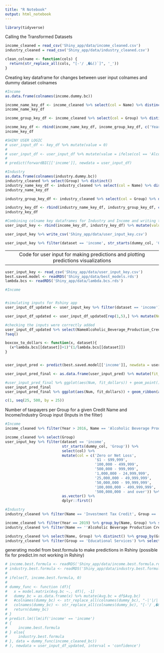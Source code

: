 ```yaml
---
title: "R Notebook"
output: html_notebook
---
```

```r
library(tidyverse)
```

Calling the Transformed Datasets
```r
income_cleaned = read_csv('Shiny_app/data/income_cleaned.csv')
industry_cleaned = read_csv('Shiny_app/data/industry_cleaned.csv')
```

```r
clean_colname <- function(cols) {
  return(str_replace_all(cols, "[-'/ ,�&()`]", '_'))
}
```



Creating key dataframe for changes between user input colnames and dummy dataset colnames
```r
#Income
as.data.frame(colnames(income.dummy.bc))

income_name_key_df <- income_cleaned %>% select(col = Name) %>% distinct() %>% mutate(dummy_col = paste0('Name', clean_colname(col)))
income_name_key_df

income_group_key_df <- income_cleaned %>% select(col = Group) %>% distinct() %>% mutate(dummy_col = paste0('Group', clean_colname(col)))

income_key_df <- rbind(income_name_key_df, income_group_key_df, c('Year', 'Year'), c('Num', 'Num')) %>% mutate(dataset = 'income')
income_key_df

#SHINY USER LOGIC
# user_input_df <- key_df %>% mutate(value = 0)
# 
# user_input_df <- user_input_df %>% mutate(value = ifelse(col == 'Alcoholic Beverage Production Credit', 1, value), value = ifelse(col == 'Year', 2019, value)) %>% select(-col) %>% pivot_wider(names_from = dummy_col, values_from = value)
# 
# predict(forwardBIC[['income']], newdata = user_input_df)
```

```r
#Industry
as.data.frame(colnames(industry.dummy.bc))
industry_cleaned %>% select(Group) %>% distinct()
industry_name_key_df <- industry_cleaned %>% select(col = Name) %>% distinct() %>% mutate(dummy_col = paste0('Name', clean_colname(col)))
industry_name_key_df

industry_group_key_df <- industry_cleaned %>% select(col = Group) %>% distinct() %>% mutate(dummy_col = paste0('Group', clean_colname(col)))

industry_key_df <- rbind(industry_name_key_df, industry_group_key_df, c('Year', 'Year'), c('Num', 'Num')) %>% mutate(dataset = 'industry')
industry_key_df
```

```r
#Combining colname key dataframes for Industry and Income and writing to csv
user_input_key <- rbind(income_key_df, industry_key_df) %>% mutate(value = 0)

user_input_key %>% write_csv('Shiny_app/data/user_input_key.csv')
```


```r
user_input_key %>% filter(dataset == 'income', str_starts(dummy_col, 'Group')) %>% select(col) %>% arrange(col) %>% as.vector() %>% dplyr::first()
```


------------------------------------------------------------------------------------------------------------------------------------------------------------------
                Code for user input for making predictions and plotting predictions visualizations
------------------------------------------------------------------------------------------------------------------------------------------------------------------
```r
user_input_key <- read_csv('Shiny_app/data/user_input_key.csv')
best.saved.model <- readRDS('Shiny_app/data/best_models.rds')
lambda.bcs <- readRDS('Shiny_app/data/lambda.bcs.rds')
```

```r
#Income


#simulating inputs for Rshiny app
user_input_df_updated <- user_input_key %>% filter(dataset == 'income') %>% mutate(value = ifelse(col == 'Alcoholic Beverage Production Credit', as.numeric('1'), value), value = ifelse(col == 'Year', as.numeric('2019'), value), value = ifelse(col == '$1 - $99,999', as.numeric('1'), value)) %>% select(-col, -dataset) %>% pivot_wider(names_from = dummy_col, values_from = value)

user_input_df_updated <- user_input_df_updated[rep(1,5),] %>% mutate(Num = c(1,50,100,200,500))

#checking the inputs were correctly added
user_input_df_updated %>% select(NameAlcoholic_Beverage_Production_Credit, Year, Num, `Group$1___$99_999`)
?seq()
```


```r
boxcox_to_dollars <- function(x, dataset){
  (x*lambda.bcs[[dataset]]+1)^(1/lambda.bcs[[dataset]])
}


user_input_pred <- predict(best.saved.model[['income']], newdata = user_input_df_updated, interval = 'confidence')

user_input_pred_final <- as.data.frame(user_input_pred) %>% mutate(fit_dollars = boxcox_to_dollars(fit, 'income'), lwr_dollars = boxcox_to_dollars(lwr, 'income'), upr_dollars = boxcox_to_dollars(upr, 'income')) %>% mutate(Num = user_input_df_updated$Num) 

#user_input_pred_final %>% ggplot(aes(Num, fit_dollars)) + geom_point() + geom_errorbar(aes(ymin = lwr_dollars, ymax = upr_dollars)) + geom_smooth()
user_input_pred_final
user_input_pred_final %>% ggplot(aes(Num, fit_dollars)) + geom_ribbon(aes(ymin = lwr_dollars, ymax = upr_dollars), fill = 'grey70') + geom_point() + geom_errorbar(aes(ymin = lwr_dollars, ymax = upr_dollars)) + geom_line() + labs(x = 'Number of Taxpayers', y = 'Avg Credit Earned per Taxpayer ($)', title = paste0('PREDICTIONS', '\nCredit: ', 'Alcoholic Beverage Production Credit', '\nYear: ', '2019, ', 'Group: ', '1$ - $99,999'))

```


```r
c(1, seq(25, 500, by = 25))
```



Number of taxpayers per Group for a given Credit Name and Income/Industry Group input (Inputs in the filter)
```r
#Income
income_cleaned %>% filter(Year > 2016, Name == 'Alcoholic Beverage Production Credit', Group == '$1 - $99,999') %>% group_by(Name, Year, Group) %>% summarise(Num = sum(Num)) %>% arrange(desc(Num))

income_cleaned %>% select(Group)
user_input_key %>% filter(dataset == 'income', 
                          str_starts(dummy_col, 'Group')) %>% 
                          select(col) %>%
                          mutate(col = c('Zero or Net Loss', 
                                         '$1 - $99,999', 
                                         '100,000 - 499,999', 
                                         '500,000 - 999,999', 
                                         '1,000,000 - 24,999,999', 
                                         '25,000,000 - 49,999,999', 
                                         '50,000,000 - 99,999,999', 
                                         '100,000,000 - 499,999,999',
                                         '500,000,000 - and over')) %>%
                          as.vector() %>%
                          dplyr::first()


```

```r
#Industry
industry_cleaned %>% filter(Name == 'Investment Tax Credit', Group == 'Manufacturing') %>% group_by(Name, Year, Group) %>% summarise(Num = sum(Num)) %>% arrange(desc(Year)) %>% head(5) %>% ungroup() %>% select(-c(Name,Group))

```

```r
income_cleaned %>% filter(Year == 2019) %>% group_by(Name, Group) %>% summarise(Group)
industry_cleaned %>% filter(Name == ''Alcoholic Beverage Production Credit'') %>% select(Group) %>% distinct()

industry_cleaned %>% select(Name, Group) %>% distinct() %>% group_by(Group) %>% count()
industry_cleaned %>% filter(Group == 'Educational Services') %>% select(Name) %>% distinct() %>% arrange(Name) #%>% as.vector() %>% dplyr::first()
```

generating model from best.formula to make predictions in Rshiny (possible fix for predict.lm not working in Rshiny)
```r
# income.best.formula <- readRDS('Shiny_app/data/income.best.formula.rds')
# industry.best.formula <- readRDS('Shiny_app/data/industry.best.formula.rds')
# 
# ifelse(T, income.best.formula, 0)
# 
# dummy_func <- function (df){
#   x = model.matrix(Avg.bc ~., df)[, -1]
#   dummy_bc = as.data.frame(x) %>% mutate(Avg.bc = df$Avg.bc)
#   #colnames(dummy_bc) <- str_replace_all(colnames(dummy_bc), "-|'|/| |,|�|&" , '_')
#   colnames(dummy_bc) <- str_replace_all(colnames(dummy_bc), "[-'/ ,�&()`]" , '_')
#   return(dummy_bc)
# }
# predict.lm((lm(if('income' == 'income')
# {
#     income.best.formula
# } else{
#     industry.best.formula
# }, data = dummy_func(income_cleaned_bc))
# ), newdata = user_input_df_updated, interval = 'confidence')

```

